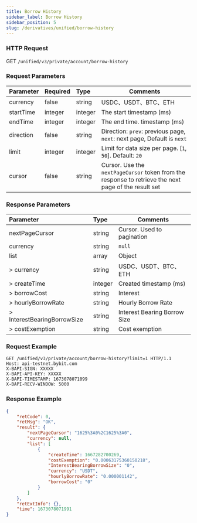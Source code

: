 ```yaml
---
title: Borrow History
sidebar_label: Borrow History
sidebar_position: 5
slug: /derivatives/unified/borrow-history
---
```


### HTTP Request
GET `/unified/v3/private/account/borrow-history`

### Request Parameters
| Parameter | Required | Type | Comments|
|:----- |:-------|:-----|------ |
|currency |false |string |USDC、USDT、BTC、ETH|
|startTime |integer |integer |The start timestamp (ms) |
|endTime |integer |integer |The end time. timestamp (ms) |
|direction |false |string |Direction: `prev`: previous page, `next`: next page, Default is `next` |
|limit |integer |integer |Limit for data size per page. [`1`, `50`]. Default: `20`|
|cursor |false |string |Cursor. Use the `nextPageCursor` token from the response to retrieve the next page of the result set|

### Response Parameters
| Parameter | Type | Comments|
|:----- |:-----|----- |
|nextPageCursor |string |Cursor. Used to pagination |
|currency |string |`null` |
|list |array |Object|
|> currency |string |USDC、USDT、BTC、ETH|
|> createTime |integer |Created timestamp (ms)|
|> borrowCost |string |Interest|
|> hourlyBorrowRate |string |Hourly Borrow Rate |
|> InterestBearingBorrowSize |string |Interest Bearing Borrow Size |
|> costExemption |string |Cost exemption |

### Request Example

```http
GET /unified/v3/private/account/borrow-history?limit=1 HTTP/1.1
Host: api-testnet.bybit.com
X-BAPI-SIGN: XXXXX
X-BAPI-API-KEY: XXXXX
X-BAPI-TIMESTAMP: 1673078071099
X-BAPI-RECV-WINDOW: 5000
```

### Response Example

```json
{
    "retCode": 0,
    "retMsg": "OK",
    "result": {
        "nextPageCursor": "1625%3A0%2C1625%3A0",
        "currency": null,
        "list": [
            {
                "createTime": 1667282700269,
                "costExemption": "0.00063175360150218",
                "InterestBearingBorrowSize": "0",
                "currency": "USDT",
                "hourlyBorrowRate": "0.000001142",
                "borrowCost": "0"
            }
        ]
    },
    "retExtInfo": {},
    "time": 1673078071991
}
```
